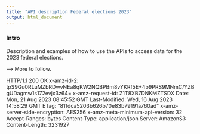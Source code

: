 ```yaml
---
title: "API description Federal elections 2023"
output: html_document
---
```




### Intro
Description and examples of how to use the APIs to access data for the 2023 federal elections.\

--> More to follow.


HTTP/1.1 200 OK
x-amz-id-2: tpS9Gu0RLuMZbRDwvNEa8qKW2NQBPBm8vYKRf5E+4b9PRS9MNmC/YZBgUDagmw1s172evjx3z64=
x-amz-request-id: Z1T8XB7DNKMZTSDX
Date: Mon, 21 Aug 2023 08:45:52 GMT
Last-Modified: Wed, 16 Aug 2023 14:58:29 GMT
ETag: "811dca5203b626b70e83b79191a760ad"
x-amz-server-side-encryption: AES256
x-amz-meta-minimum-api-version: 32
Accept-Ranges: bytes
Content-Type: application/json
Server: AmazonS3
Content-Length: 3231927